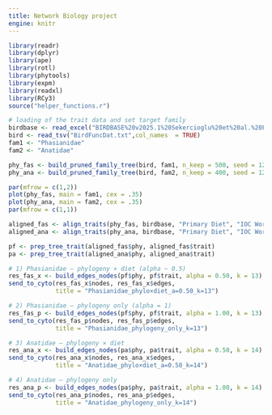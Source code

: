 ```yaml
---
title: Network Biology project
engine: knitr
---
```


```r
library(readr)
library(dplyr)
library(ape)
library(rotl)
library(phytools)
library(expm)
library(readxl)
library(RCy3)
source("helper_functions.r")
```

```r
# loading of the trait data and set target family
birdbase <- read_excel("BIRDBASE%20v2025.1%20Sekercioglu%20et%20al.%20Final.xlsx", skip = 1)
bird <- read_tsv("BirdFuncDat.txt",col_names  = TRUE)
fam1 <- "Phasianidae"   
fam2 <- "Anatidae"    
```

```r
phy_fas <- build_pruned_family_tree(bird, fam1, n_keep = 500, seed = 123)
phy_ana <- build_pruned_family_tree(bird, fam2, n_keep = 400, seed = 123)

par(mfrow = c(1,2))
plot(phy_fas, main = fam1, cex = .35)
plot(phy_ana, main = fam2, cex = .35)
par(mfrow = c(1,1))
```

```r
aligned_fas <- align_traits(phy_fas, birdbase, "Primary Diet", "IOC World Bird List (v15.1)")
aligned_ana <- align_traits(phy_ana, birdbase, "Primary Diet", "IOC World Bird List (v15.1)")
```

```r
pf <- prep_tree_trait(aligned_fas$phy, aligned_fas$trait)
pa <- prep_tree_trait(aligned_ana$phy, aligned_ana$trait)
```

```r
# 1) Phasianidae — phylogeny × diet (alpha ~ 0.5)
res_fas_x <- build_edges_nodes(pf$phy, pf$trait, alpha = 0.50, k = 13)
send_to_cyto(res_fas_x$nodes, res_fas_x$edges,
             title = "Phasianidae_phylo×diet_a=0.50_k=13")

# 2) Phasianidae — phylogeny only (alpha = 1)
res_fas_p <- build_edges_nodes(pf$phy, pf$trait, alpha = 1.00, k = 13)
send_to_cyto(res_fas_p$nodes, res_fas_p$edges,
             title = "Phasianidae_phylogeny_only_k=13")

# 3) Anatidae — phylogeny × diet
res_ana_x <- build_edges_nodes(pa$phy, pa$trait, alpha = 0.50, k = 14)
send_to_cyto(res_ana_x$nodes, res_ana_x$edges,
             title = "Anatidae_phylo×diet_a=0.50_k=14")

# 4) Anatidae — phylogeny only
res_ana_p <- build_edges_nodes(pa$phy, pa$trait, alpha = 1.00, k = 14)
send_to_cyto(res_ana_p$nodes, res_ana_p$edges,
             title = "Anatidae_phylogeny_only_k=14")
```

